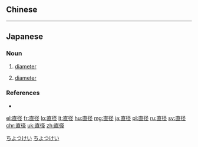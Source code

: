 {{also|直徑}}
==Chinese==
{{zh-see|直徑}}

----

==Japanese==
{{ja-kanjitab|ちょく|k1=ちょっ|けい|yomi=o}}

===Noun===
{{ja-noun|ちょっけい|kyu=直徑}}

# {{lb|ja|geometry}} [[diameter]]
#: {{ja-usex|宇宙の'''直径'''は約930億光年だ。|^うちゅう の '''ちょっけい''' は やく 930 おく こうねん だ。|The '''diameter''' of the universe is some ninety-three billion light years.}}
# {{lb|ja|graph theory}} [[diameter]]

===References===
* {{R:Shogakukan}}

[[Category:ja:Geometry|ちよつけい]]
[[Category:ja:Graph theory|ちよつけい]]

[[el:直径]]
[[fr:直径]]
[[lo:直径]]
[[lt:直径]]
[[hu:直径]]
[[mg:直径]]
[[ja:直径]]
[[pl:直径]]
[[ru:直径]]
[[sv:直径]]
[[chr:直径]]
[[uk:直径]]
[[zh:直径]]
